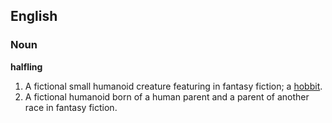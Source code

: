 ==English==
===Noun===
'''halfling'''

# A fictional small humanoid creature featuring in fantasy fiction; a [[hobbit]].
# A fictional humanoid born of a human parent and a parent of another race in fantasy fiction.